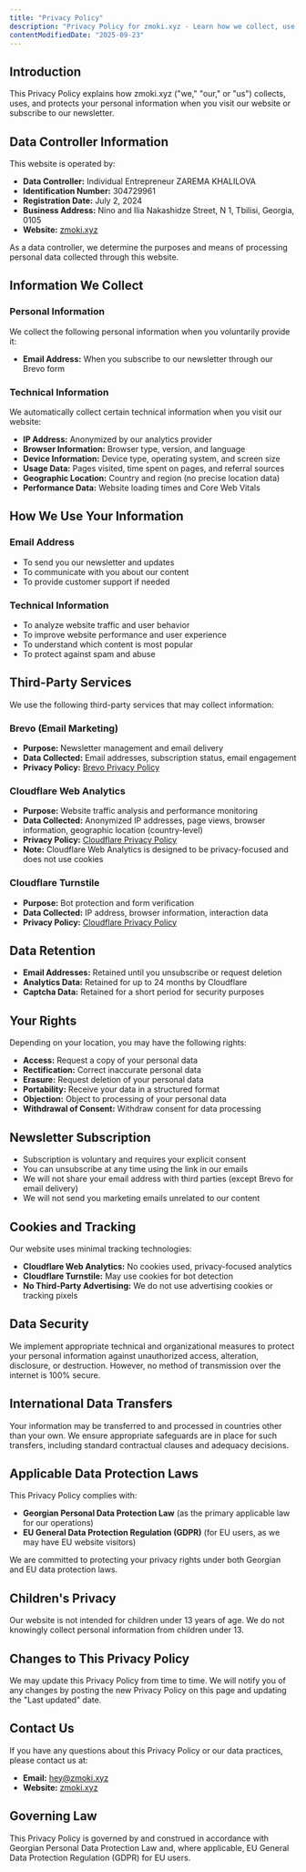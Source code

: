 ```yaml
---
title: "Privacy Policy"
description: "Privacy Policy for zmoki.xyz - Learn how we collect, use, and protect your personal information."
contentModifiedDate: "2025-09-23"
---
```


## Introduction

This Privacy Policy explains how zmoki.xyz ("we," "our," or "us") collects, uses, and protects your personal information when you visit our website or subscribe to our newsletter.

## Data Controller Information

This website is operated by:

- **Data Controller:** Individual Entrepreneur ZAREMA KHALILOVA
- **Identification Number:** 304729961
- **Registration Date:** July 2, 2024
- **Business Address:** Nino and Ilia Nakashidze Street, N 1, Tbilisi, Georgia, 0105
- **Website:** [zmoki.xyz](https://zmoki.xyz)

As a data controller, we determine the purposes and means of processing personal data collected through this website.

## Information We Collect

### Personal Information

We collect the following personal information when you voluntarily provide it:

- **Email Address:** When you subscribe to our newsletter through our Brevo form

### Technical Information

We automatically collect certain technical information when you visit our website:

- **IP Address:** Anonymized by our analytics provider
- **Browser Information:** Browser type, version, and language
- **Device Information:** Device type, operating system, and screen size
- **Usage Data:** Pages visited, time spent on pages, and referral sources
- **Geographic Location:** Country and region (no precise location data)
- **Performance Data:** Website loading times and Core Web Vitals

## How We Use Your Information

### Email Address

- To send you our newsletter and updates
- To communicate with you about our content
- To provide customer support if needed

### Technical Information

- To analyze website traffic and user behavior
- To improve website performance and user experience
- To understand which content is most popular
- To protect against spam and abuse

## Third-Party Services

We use the following third-party services that may collect information:

### Brevo (Email Marketing)

- **Purpose:** Newsletter management and email delivery
- **Data Collected:** Email addresses, subscription status, email engagement
- **Privacy Policy:** [Brevo Privacy Policy](https://www.brevo.com/legal/privacypolicy/)

### Cloudflare Web Analytics

- **Purpose:** Website traffic analysis and performance monitoring
- **Data Collected:** Anonymized IP addresses, page views, browser information, geographic location (country-level)
- **Privacy Policy:** [Cloudflare Privacy Policy](https://www.cloudflare.com/privacypolicy/)
- **Note:** Cloudflare Web Analytics is designed to be privacy-focused and does not use cookies

### Cloudflare Turnstile

- **Purpose:** Bot protection and form verification
- **Data Collected:** IP address, browser information, interaction data
- **Privacy Policy:** [Cloudflare Privacy Policy](https://www.cloudflare.com/privacypolicy/)

## Data Retention

- **Email Addresses:** Retained until you unsubscribe or request deletion
- **Analytics Data:** Retained for up to 24 months by Cloudflare
- **Captcha Data:** Retained for a short period for security purposes

## Your Rights

Depending on your location, you may have the following rights:

- **Access:** Request a copy of your personal data
- **Rectification:** Correct inaccurate personal data
- **Erasure:** Request deletion of your personal data
- **Portability:** Receive your data in a structured format
- **Objection:** Object to processing of your personal data
- **Withdrawal of Consent:** Withdraw consent for data processing

## Newsletter Subscription

- Subscription is voluntary and requires your explicit consent
- You can unsubscribe at any time using the link in our emails
- We will not share your email address with third parties (except Brevo for email delivery)
- We will not send you marketing emails unrelated to our content

## Cookies and Tracking

Our website uses minimal tracking technologies:

- **Cloudflare Web Analytics:** No cookies used, privacy-focused analytics
- **Cloudflare Turnstile:** May use cookies for bot detection
- **No Third-Party Advertising:** We do not use advertising cookies or tracking pixels

## Data Security

We implement appropriate technical and organizational measures to protect your personal information against unauthorized access, alteration, disclosure, or destruction. However, no method of transmission over the internet is 100% secure.

## International Data Transfers

Your information may be transferred to and processed in countries other than your own. We ensure appropriate safeguards are in place for such transfers, including standard contractual clauses and adequacy decisions.

## Applicable Data Protection Laws

This Privacy Policy complies with:

- **Georgian Personal Data Protection Law** (as the primary applicable law for our operations)
- **EU General Data Protection Regulation (GDPR)** (for EU users, as we may have EU website visitors)

We are committed to protecting your privacy rights under both Georgian and EU data protection laws.

## Children's Privacy

Our website is not intended for children under 13 years of age. We do not knowingly collect personal information from children under 13.

## Changes to This Privacy Policy

We may update this Privacy Policy from time to time. We will notify you of any changes by posting the new Privacy Policy on this page and updating the "Last updated" date.

## Contact Us

If you have any questions about this Privacy Policy or our data practices, please contact us at:

- **Email:** [hey@zmoki.xyz](mailto:hey@zmoki.xyz)
- **Website:** [zmoki.xyz](https://zmoki.xyz)

## Governing Law

This Privacy Policy is governed by and construed in accordance with Georgian Personal Data Protection Law and, where applicable, EU General Data Protection Regulation (GDPR) for EU users.
